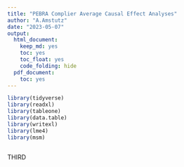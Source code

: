 ```yaml
---
title: "PEBRA Complier Average Causal Effect Analyses"
author: "A.Amstutz"
date: "2023-05-07"
output:
  html_document:
    keep_md: yes
    toc: yes
    toc_float: yes
    code_folding: hide
  pdf_document:
    toc: yes
---
```


```r
library(tidyverse)
library(readxl)
library(tableone)
library(data.table)
library(writexl)
library(lme4)
library(msm)
```

```r

```
THIRD


